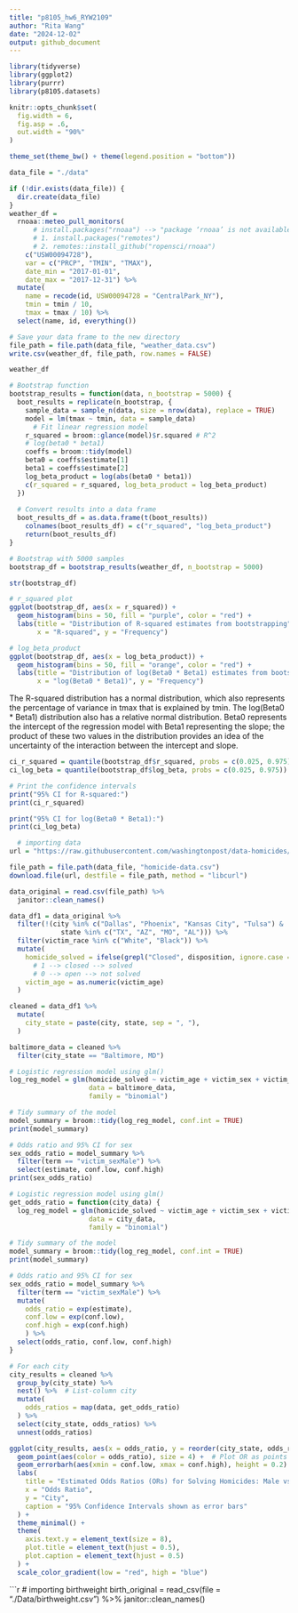 ```yaml
---
title: "p8105_hw6_RYW2109"
author: "Rita Wang"
date: "2024-12-02"
output: github_document
---
```

```r
library(tidyverse)
library(ggplot2)
library(purrr)
library(p8105.datasets)

knitr::opts_chunk$set(
  fig.width = 6,
  fig.asp = .6,
  out.width = "90%"
)

theme_set(theme_bw() + theme(legend.position = "bottom"))
```

```r
data_file = "./data"

if (!dir.exists(data_file)) {
  dir.create(data_file)
}
weather_df = 
  rnoaa::meteo_pull_monitors(
      # install.packages("rnoaa") --> "package ‘rnoaa’ is not available for this version of R"
      # 1. install.packages("remotes")
      # 2. remotes::install_github("ropensci/rnoaa")
    c("USW00094728"),
    var = c("PRCP", "TMIN", "TMAX"), 
    date_min = "2017-01-01",
    date_max = "2017-12-31") %>%
  mutate(
    name = recode(id, USW00094728 = "CentralPark_NY"),
    tmin = tmin / 10,
    tmax = tmax / 10) %>%
  select(name, id, everything()) 

# Save your data frame to the new directory
file_path = file.path(data_file, "weather_data.csv")
write.csv(weather_df, file_path, row.names = FALSE)

weather_df
```

```r
# Bootstrap function
bootstrap_results = function(data, n_bootstrap = 5000) {
  boot_results = replicate(n_bootstrap, {
    sample_data = sample_n(data, size = nrow(data), replace = TRUE)
    model = lm(tmax ~ tmin, data = sample_data)
      # Fit linear regression model
    r_squared = broom::glance(model)$r.squared # R^2
    # log(beta0 * beta1)
    coeffs = broom::tidy(model)
    beta0 = coeffs$estimate[1]
    beta1 = coeffs$estimate[2]
    log_beta_product = log(abs(beta0 * beta1))
    c(r_squared = r_squared, log_beta_product = log_beta_product)
  })
  
  # Convert results into a data frame
  boot_results_df = as.data.frame(t(boot_results))
    colnames(boot_results_df) = c("r_squared", "log_beta_product")
    return(boot_results_df)
}

# Bootstrap with 5000 samples
bootstrap_df = bootstrap_results(weather_df, n_bootstrap = 5000)

str(bootstrap_df)

# r_squared plot
ggplot(bootstrap_df, aes(x = r_squared)) +
  geom_histogram(bins = 50, fill = "purple", color = "red") +
  labs(title = "Distribution of R-squared estimates from bootstrapping",
       x = "R-squared", y = "Frequency")

# log_beta_product
ggplot(bootstrap_df, aes(x = log_beta_product)) +
  geom_histogram(bins = 50, fill = "orange", color = "red") +
  labs(title = "Distribution of log(Beta0 * Beta1) estimates from bootstrapping",
       x = "log(Beta0 * Beta1)", y = "Frequency")

```
The R-squared distribution has a normal distribution, which also represents the percentage of variance in tmax that is explained by tmin. The log(Beta0 * Beta1) distribution also has a relative normal distribution. Beta0 represents the intercept of the regression model with Beta1 representing the slope; the product of these two values in the distribution provides an idea of the uncertainty of the interaction between the intercept and slope.

```r
ci_r_squared = quantile(bootstrap_df$r_squared, probs = c(0.025, 0.975))
ci_log_beta = quantile(bootstrap_df$log_beta, probs = c(0.025, 0.975))

# Print the confidence intervals
print("95% CI for R-squared:")
print(ci_r_squared)

print("95% CI for log(Beta0 * Beta1):")
print(ci_log_beta)
```

```r
  # importing data
url = "https://raw.githubusercontent.com/washingtonpost/data-homicides/refs/heads/master/homicide-data.csv"

file_path = file.path(data_file, "homicide-data.csv")
download.file(url, destfile = file_path, method = "libcurl")

data_original = read.csv(file_path) %>% 
  janitor::clean_names()
```

```r
data_df1 = data_original %>%
  filter(!(city %in% c("Dallas", "Phoenix", "Kansas City", "Tulsa") &
             state %in% c("TX", "AZ", "MO", "AL"))) %>%
  filter(victim_race %in% c("White", "Black")) %>% 
  mutate(
    homicide_solved = ifelse(grepl("Closed", disposition, ignore.case = TRUE), 1, 0),
      # 1 --> closed --> solved
      # 0 --> open --> not solved
    victim_age = as.numeric(victim_age)
  )

cleaned = data_df1 %>% 
  mutate(
    city_state = paste(city, state, sep = ", "),
  )
```

```r
baltimore_data = cleaned %>%
  filter(city_state == "Baltimore, MD")

# Logistic regression model using glm()
log_reg_model = glm(homicide_solved ~ victim_age + victim_sex + victim_race,
                    data = baltimore_data,
                    family = "binomial")

# Tidy summary of the model
model_summary = broom::tidy(log_reg_model, conf.int = TRUE)
print(model_summary)

# Odds ratio and 95% CI for sex
sex_odds_ratio = model_summary %>%
  filter(term == "victim_sexMale") %>% 
  select(estimate, conf.low, conf.high)
print(sex_odds_ratio)
```

```r
# Logistic regression model using glm()
get_odds_ratio = function(city_data) {
  log_reg_model = glm(homicide_solved ~ victim_age + victim_sex + victim_race,
                    data = city_data,
                    family = "binomial")

# Tidy summary of the model
model_summary = broom::tidy(log_reg_model, conf.int = TRUE)
print(model_summary)

# Odds ratio and 95% CI for sex
sex_odds_ratio = model_summary %>%
  filter(term == "victim_sexMale") %>%
  mutate(
    odds_ratio = exp(estimate),
    conf.low = exp(conf.low),
    conf.high = exp(conf.high)
    ) %>%
  select(odds_ratio, conf.low, conf.high)
}

# For each city
city_results = cleaned %>%
  group_by(city_state) %>%
  nest() %>%  # List-column city
  mutate(
    odds_ratios = map(data, get_odds_ratio)
  ) %>%
  select(city_state, odds_ratios) %>%
  unnest(odds_ratios)
```

```r
ggplot(city_results, aes(x = odds_ratio, y = reorder(city_state, odds_ratio))) +
  geom_point(aes(color = odds_ratio), size = 4) +  # Plot OR as points
  geom_errorbarh(aes(xmin = conf.low, xmax = conf.high), height = 0.2) +
  labs(
    title = "Estimated Odds Ratios (ORs) for Solving Homicides: Male vs Female Victims",
    x = "Odds Ratio",
    y = "City",
    caption = "95% Confidence Intervals shown as error bars"
  ) +
  theme_minimal() +
  theme(
    axis.text.y = element_text(size = 8),
    plot.title = element_text(hjust = 0.5),
    plot.caption = element_text(hjust = 0.5)
  ) +
  scale_color_gradient(low = "red", high = "blue")
```

```r
# importing birthweight
birth_original = read_csv(file = "./Data/birthweight.csv") %>% 
  janitor::clean_names()